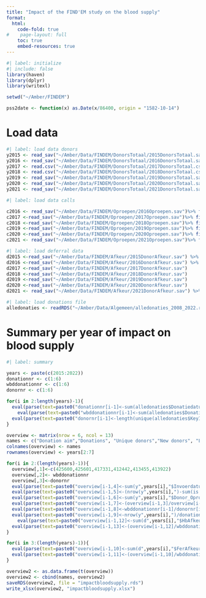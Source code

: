 ```yaml
---
title: "Impact of the FIND'EM study on the blood supply"
format:
  html:
    code-fold: true
#    page-layout: full
    toc: true
    embed-resources: true
---
```


```r
#| label: initialize
#| include: false
library(haven)
library(dplyr)
library(writexl)

setwd("~/Amber/FINDEM") 

pss2date <- function(x) as.Date(x/86400, origin = "1582-10-14") 

```

# Load data
```r
#| label: load data donors
y2015 <- read_sav("~/Amber/Data/FINDEM/DonorsTotaal/2015DonorsTotaal.sav") %>% mutate(Donor_Oproepbaar_Ind = case_when(Oproepbaar == "O"~1, Oproepbaar == "N" ~0), DonorstopCode = Donorstopcode, Donatie_Soort = DonatiesoortcodeDonor)%>% filter(Donatie_Soort == "V" | Donatie_Soort == "N")
y2016 <- read_sav("~/Amber/Data/FINDEM/DonorsTotaal/2016DonorsTotaal.sav") %>% mutate(Donor_Oproepbaar_Ind = case_when(Oproepbaar == "O"~1, Oproepbaar == "N" ~0), DonorstopCode = Donorstopcode, Donatie_Soort = DonatiesoortcodeDonor)%>% filter(Donatie_Soort == "V" | Donatie_Soort == "N")
y2017 <- read.csv("~/Amber/Data/FINDEM/DonorsTotaal/2017DonorsTotaal.csv", sep=";") %>% mutate(Invoerdatum = as.Date(Inschrijfdatum, format = "%m/%d/%Y"), Donatie_Soort = case_when(Donatie_Soort == "Volbloed" ~"V", Donatie_Soort == "Nieuwe donorkeuring" ~"N")) %>% filter(Donatie_Soort == "V" | Donatie_Soort == "N")
y2018 <- read.csv("~/Amber/Data/FINDEM/DonorsTotaal/2018DonorsTotaal.csv", sep=";")%>% mutate(Invoerdatum = as.Date(Inschrijfdatum, format = "%m/%d/%Y"),Donatie_Soort = case_when(Donatie_Soort == "Volbloed" ~"V", Donatie_Soort == "Nieuwe donorkeuring" ~"N"))%>% filter(Donatie_Soort == "V" | Donatie_Soort == "N")
y2019 <- read_sav("~/Amber/Data/FINDEM/DonorsTotaal/2019DonorsTotaal.sav")%>% mutate(Invoerdatum = as.Date(Inschrijfdatum, format = "%m/%d/%Y"),Donatie_Soort = case_when(Donatie_Soort == "Volbloed" ~"V", Donatie_Soort == "Nieuwe donorkeuring" ~"N"))%>% filter(Donatie_Soort == "V" | Donatie_Soort == "N")
y2020 <- read_sav("~/Amber/Data/FINDEM/DonorsTotaal/2020DonorsTotaal.sav")%>% mutate(Invoerdatum = as.Date(Inschrijfdatum, format = "%m/%d/%Y"),Donatie_Soort = case_when(Donatie_Soort == "Volbloed" ~"V", Donatie_Soort == "Nieuwe donorkeuring" ~"N"))%>% filter(Donatie_Soort == "V" | Donatie_Soort == "N")
y2021 <- read_sav("~/Amber/Data/FINDEM/DonorsTotaal/2021DonorsTotaal.sav")%>% mutate(Invoerdatum = as.Date(Inschrijfdatum, format = "%m/%d/%Y"),Donatie_Soort = case_when(Donatie_Soort == "Volbloed" ~"V", Donatie_Soort == "Nieuwe donorkeuring" ~"N"))%>% filter(Donatie_Soort == "V" | Donatie_Soort == "N")
```

```r
#| label: load data calls

c2016 <- read_sav("~/Amber/Data/FINDEM/Oproepen/2016Oproepen.sav")%>% filter(Donatiesoortcode == "N" | Donatiesoortcode == "V")
c2017 <-read_sav("~/Amber/Data/FINDEM/Oproepen/2017Oproepen.sav")%>% filter(Donatiesoortcode == "N" | Donatiesoortcode == "V")
c2018 <-read_sav("~/Amber/Data/FINDEM/Oproepen/2018Oproepen.sav")%>% filter(Donatiesoortcode == "N" | Donatiesoortcode == "V")
c2019 <-read_sav("~/Amber/Data/FINDEM/Oproepen/2019Oproepen.sav")%>% filter(Donatiesoortcode == "N" | Donatiesoortcode == "V")
c2020 <-read_sav("~/Amber/Data/FINDEM/Oproepen/2020Oproepen.sav")%>% filter(Donatiesoortcode == "N" | Donatiesoortcode == "V")
c2021 <- read_sav("~/Amber/Data/FINDEM/Oproepen/2021Oproepen.sav")%>% filter(Donatiesoortcode == "N" | Donatiesoortcode == "V")
```

```r
#| label: load deferral data
d2015 <-read_sav("~/Amber/Data/FINDEM/Afkeur/2015DonorAfkeur.sav") %>% mutate(FerAfkeur = 0, HbAfkeur = ifelse(Donorafkeurcode == 2304 | Donorafkeurcode == 2307 | Donorafkeurcode == 7305, 1, 0))
d2016 <-read_sav("~/Amber/Data/FINDEM/Afkeur/2016DonorAfkeur.sav") %>% mutate(FerAfkeur = 0, HbAfkeur = ifelse(Donorafkeurcode == 2304 | Donorafkeurcode == 2307 | Donorafkeurcode == 7305, 1, 0))
d2017 <-read_sav("~/Amber/Data/FINDEM/Afkeur/2017DonorAfkeur.sav")
d2018 <-read_sav("~/Amber/Data/FINDEM/Afkeur/2018DonorAfkeur.sav")
d2019 <-read_sav("~/Amber/Data/FINDEM/Afkeur/2019DonorAfkeur.sav")
d2020 <-read_sav("~/Amber/Data/FINDEM/Afkeur/2020DonorAfkeur.sav")
d2021 <- read_sav("~/Amber/Data/FINDEM/Afkeur/2021DonorAfkeur.sav") %>% mutate(FerAfkeur = ifelse(Donorafkeurcode == 6010 | Donorafkeurcode == 6011 | Donorafkeurcode == 6012, 1, 0),  HbAfkeur = ifelse(Donorafkeurcode == 2304 | Donorafkeurcode == 2307 | Donorafkeurcode == 7305, 1, 0))
```

```r
#| label: load donations file
alledonaties <- readRDS("~/Amber/Data/Algemeen/alledonaties_2008_2022.rds") %>% mutate(Donatiedatum = pss2date(Donatiedatum))%>% filter(Donatiesoortcode == "Nieuwe donorkeuring" | Donatiesoortcode == "Volbloed") %>% filter(Donatiedatum > "2014-12-30")
```

# Summary per year of impact on blood supply
```r
#| label: summary

years <- paste(c(2015:2022))
donationnr <- c(1:6)
wbddonationnr <- c(1:6)
donornr <- c(1:6)

for(i in 2:length(years)-1){
  eval(parse(text=paste0("donationnr[i-1]<-sum(alledonaties$Donatiedatum>=\"",years[i],"-01-01\" & alledonaties$Donatiedatum <= \"",years[i],"-12-31\")")))
    eval(parse(text=paste0("wbddonationnr[i-1]<-sum(alledonaties$Donatiedatum>=\"",years[i],"-01-01\" & alledonaties$Donatiedatum <= \"",years[i],"-12-31\" & alledonaties$Donatiesoortcode == \"Volbloed\")")))
  eval(parse(text=paste0("donornr[i-1]<-length(unique(alledonaties$KeyID[alledonaties$Donatiedatum>=\"",years[i],"-01-01\" & alledonaties$Donatiedatum <= \"",years[i],"-12-31\"]))")))
}

overview <- matrix(nrow = 6, ncol = 13)
names <- c("Donation aim","Donations", "Unique donors","New donors", "Lapsed donors", "Available donors", "Percentage of available donors called to donate","Donation frequency", "Calls per donation", "Prolonged donation intervals due to ferritin","Percentage prolonged intervals", "Hb deferral", "Hb deferral percentage")
colnames(overview) <- names
rownames(overview) <- years[2:7]

for(i in 2:(length(years)-1)){
  overview[,1]<-c(425600,425601,417331,412442,413455,413922)
  overview[,2]<- wbddonationnr
  overview[,3]<-donornr
  eval(parse(text=paste0("overview[i-1,4]<-sum(y",years[i],"$Invoerdatum > \"",years[i-1],"-12-31\", na.rm=T)")))
  eval(parse(text=paste0("overview[i-1,5]<-(nrow(y",years[i],")-sum(is.na(y",years[i],"$DonorstopCode)|y", years[i], "$DonorstopCode<0))-(nrow(y",years[i-1],")-sum(is.na(y",years[i-1],"$DonorstopCode)|y", years[i-1], "$DonorstopCode<0))")))
  eval(parse(text=paste0("overview[i-1,6]<-sum(y",years[i],"$Donor_Oproepbaar_Ind==1, na.rm=T)")))
  eval(parse(text=paste0("overview[i-1,7]<-(overview[i-1,3]/overview[i-1,6])*100")))
  eval(parse(text=paste0("overview[i-1,8]<-wbddonationnr[i-1]/donornr[i-1]")))
  eval(parse(text=paste0("overview[i-1,9]<-nrow(y",years[i],")/donationnr[i-1]")))
    eval(parse(text=paste0("overview[i-1,12]<-sum(d",years[i],"$HbAfkeur, na.rm=T)-sum(d",years[i-1],"$HbAfkeur, na.rm=T)")))
  eval(parse(text=paste0("overview[i-1,13]<-(overview[i-1,12]/wbddonationnr[i-1])*100")))
}

for(i in 3:(length(years)-1)){
  eval(parse(text=paste0("overview[i-1,10]<-sum(d",years[i],"$FerAfkeur)-sum(d",years[i-1],"$FerAfkeur)")))
  eval(parse(text=paste0("overview[i-1,11]<-(overview[i-1,10]/wbddonationnr[i-1])*100")))
}

overview2 <- as.data.frame(t(overview))
overview2 <- cbind(names, overview2)
saveRDS(overview2, file = "impactbloodsupply.rds")
write_xlsx(overview2, "impactbloodsupply.xlsx")
```

